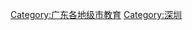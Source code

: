 {{Catnav|頁面分類|各種主題的頁面分類|依中国各省来作的分类|中国各省教育|广东教育}}

[[Category:广东各地级市教育|Category:广东各地级市教育]]
[[Category:深圳|Category:深圳]]